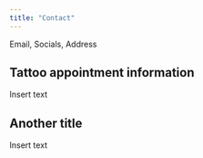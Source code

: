 ```yaml
---
title: "Contact"
---
```

Email, Socials, Address

## Tattoo appointment information

Insert text

## Another title

Insert text